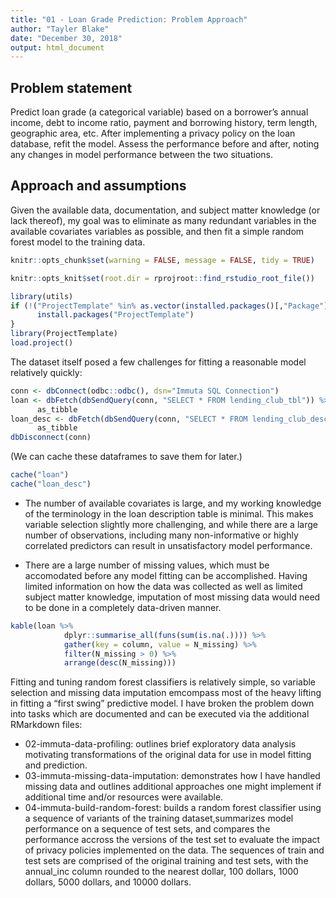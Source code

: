 ```yaml
---
title: "01 - Loan Grade Prediction: Problem Approach"
author: "Tayler Blake"
date: "December 30, 2018"
output: html_document
---
```

## Problem statement

Predict loan grade (a categorical variable) based on a borrower's annual income, debt to income ratio, payment and borrowing history, term length, geographic area, etc. After implementing a privacy policy on the loan database, refit the model. Assess the performance before and after, noting any changes in model performance between the two situations.

## Approach and assumptions

Given the available data, documentation, and subject matter knowledge (or lack thereof), my goal was to eliminate as many redundant variables in the available covariates variables as possible, and then fit a simple random forest model to the training data. 

```r
knitr::opts_chunk$set(warning = FALSE, message = FALSE, tidy = TRUE)
```

```r
knitr::opts_knit$set(root.dir = rprojroot::find_rstudio_root_file())
```

```r
library(utils)
if (!("ProjectTemplate" %in% as.vector(installed.packages()[,"Package"]))){
      install.packages("ProjectTemplate")      
}
library(ProjectTemplate)
load.project()
```

The dataset itself posed a few challenges for fitting a reasonable model relatively quickly:

```r
conn <- dbConnect(odbc::odbc(), dsn="Immuta SQL Connection")
loan <- dbFetch(dbSendQuery(conn, "SELECT * FROM lending_club_tbl")) %>%
      as_tibble
loan_desc <- dbFetch(dbSendQuery(conn, "SELECT * FROM lending_club_descriptions")) %>%
      as_tibble
dbDisconnect(conn)
```

(We can cache these dataframes to save them for later.)

```r
cache("loan")
cache("loan_desc")
```

- The number of available covariates is large, and my working knowledge of the terminology in the loan description table is minimal. This makes variable selection slightly more challenging, and while there are a large number of observations, including many non-informative or highly correlated predictors can result in unsatisfactory model performance. 

- There are a large number of missing values, which must be accomodated before any model fitting can be accomplished. Having limited information on how the data was collected as well as limited subject matter knowledge, imputation of most missing data would need to be done in a completely data-driven manner. 

```r
kable(loan %>%
            dplyr::summarise_all(funs(sum(is.na(.)))) %>%
            gather(key = column, value = N_missing) %>%
            filter(N_missing > 0) %>%
            arrange(desc(N_missing)))
```

Fitting and tuning random forest classifiers is relatively simple, so variable selection and missing data imputation emcompass most of the heavy lifting in fitting a "first swing" predictive model. I have broken the problem down into tasks which are documented and can be executed via the additional RMarkdown files:

- 02-immuta-data-profiling: outlines brief exploratory data analysis motivating transformations of the original data for use in model fitting and prediction.
- 03-immuta-missing-data-imputation: demonstrates how I have handled missing data and outlines additional approaches one might implement if additional time and/or resources were available.
- 04-immuta-build-random-forest: builds a random forest classifier using a sequence of variants of the training dataset,summarizes model performance on a sequence of test sets, and compares the performance accross the versions of the test set to evaluate the impact of privacy policies implemented on the data. The sequences of train and test sets are comprised of the original training and test sets, with the annual_inc column rounded to the nearest dollar, 100 dollars, 1000 dollars, 5000 dollars, and 10000 dollars. 

